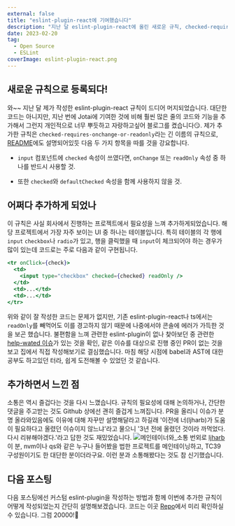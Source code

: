 ```yaml
---
external: false
title: "eslint-plugin-react에 기여했습니다"
description: "지난 달 eslint-plugin-react에 올린 새로운 규칙, checked-requires-onchange-or-readonly이 추가되었습니다 🥳"
date: 2023-02-20
tag:
  - Open Source
  - ESLint
coverImage: eslint-plugin-react.png
---
```


## 새로운 규칙으로 등록되다!

와~~ 지난 달 제가 작성한 eslint-plugin-react 규칙이 드디어 머지되었습니다. 대단한 코드는 아니지만, 지난 번에 Jotai에 기여한 것에 비해 훨씬 많은 줄의 코드와 기능을 추가해서 그런지 개인적으로 너무 뿌듯하고 자랑하고싶어 블로그를 켰습니다😏. 제가 추가한 규칙은 `checked-requires-onchange-or-readonly`라는 긴 이름의 규칙으로, [README](https://github.com/jsx-eslint/eslint-plugin-react/blob/master/docs/rules/checked-requires-onchange-or-readonly.md)에도 설명되어있듯 다음 두 가지 항목을 따를 것을 강요합니다.

- `input` 컴포넌트에 `checked` 속성이 쓰였다면, `onChange` 또는 `readOnly` 속성 중 하나를 반드시 사용할 것.

- 또한 `checked`와 `defaultChecked` 속성을 함께 사용하지 않을 것.

## 어쩌다 추가하게 되었나

이 규칙은 사실 회사에서 진행하는 프로젝트에서 필요성을 느껴 추가하게되었습니다. 해당 프로젝트에서 가장 자주 보이는 UI 중 하나는 테이블입니다. 특히 테이블의 각 행에 `input` `checkbox`나 `radio`가 있고, 행을 클릭했을 때 `input`이 체크되어야 하는 경우가 많이 있는데 코드로는 주로 다음과 같이 구현됩니다.

```jsx
<tr onClick={check}>
  <td>
    <input type="checkbox" checked={checked} readOnly />
  </td>
  <td>...</td>
  <td>...</td>
</tr>
```

위와 같이 잘 작성한 코드는 문제가 없지만, 기존 eslint-plugin-react나 ts에서는 `readOnly`를 빼먹어도 이를 경고하지 않기 때문에 나중에서야 콘솔에 에러가 가득한 것을 보곤 했습니다. 불편함을 느껴 관련한 eslint-plugin이 없나 찾아보던 중 관련한 [help-wated 이슈](https://github.com/jsx-eslint/eslint-plugin-react/issues/3143)가 있는 것을 확인, 같은 이슈를 대상으로 진행 중인 PR이 없는 것을 보고 집에서 직접 작성해보기로 결심했습니다. 마침 해당 시점에 babel과 AST에 대한 공부도 하고있던 터라, 쉽게 도전해볼 수 있었던 것 같습니다.

## 추가하면서 느낀 점

소통은 역시 즐겁다는 것을 다시 느꼈습니다. 규칙의 필요성에 대해 논의하거나, 간단한 댓글을 주고받는 것도 Github 상에선 괜히 즐겁게 느껴집니다. PR을 올리니 이슈가 분명 올라와있음에도 이유에 대해 자꾸만 설명해달라고 하길래 '이전에 너(ljharb)가 도움이 필요하다고 올렸던 이슈이지 않느냐'라고 물으니 '3년 전에 올렸던 것이라 까먹었다. 다시 리뷰해야겠다.'라고 답한 것도 재밌었습니다.
![메인테이너와_소통](/public/images/eslint-plugin-react-comment.png)
번외로 [ljharb](https://github.com/ljharb) 이 분, nvm이나 qs와 같은 누구나 들어봤을 법한 프로젝트를 메인테이닝하고, TC39 구성원이기도 한 대단한 분이더라구요. 이런 분과 소통해봤다는 것도 참 신기했습니다.

## 다음 포스팅

다음 포스팅에선 커스텀 eslint-plugin을 작성하는 방법과 함께 이번에 추가한 규칙이 어떻게 작성되었는지 간단히 설명해보겠습니다. 코드는 이곳 [Repo](https://github.com/jsx-eslint/eslint-plugin-react?tab=readme-ov-file#list-of-supported-rules)에서 미리 확인하실 수 있습니다. 그럼 20000!👋
